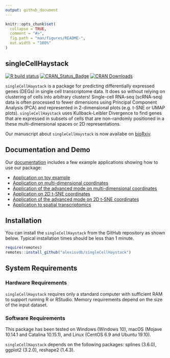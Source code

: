 ```yaml
---
output: github_document
---
```


<!-- README.md is generated from README.Rmd. Please edit that file -->

```r
knitr::opts_chunk$set(
  collapse = TRUE,
  comment = "#>",
  fig.path = "man/figures/README-",
  out.width = "100%"
)
```

## singleCellHaystack

<!-- badges: start -->
  [![R build status](https://github.com/alexisvdb/singleCellHaystack/workflows/R-CMD-check/badge.svg)](https://github.com/alexisvdb/singleCellHaystack/actions)
  [![CRAN_Status_Badge](https://www.r-pkg.org/badges/version/singleCellHaystack)](https://cran.r-project.org/package=singleCellHaystack)
  [![CRAN Downloads](https://cranlogs.r-pkg.org/badges/singleCellHaystack)](https://cran.r-project.org/package=singleCellHaystack)
<!-- badges: end -->

`singleCellHaystack` is a package for predicting differentially expressed genes (DEGs) in single cell transcriptome data. It does so without relying on clustering of cells into arbitrary clusters! Single-cell RNA-seq (scRNA-seq) data is often processed to fewer dimensions using Principal Component Analysis (PCA) and represented in 2-dimensional plots (e.g. t-SNE or UMAP plots). `singleCellHaystack` uses Kullback-Leibler Divergence to find genes that are expressed in subsets of cells that are non-randomly positioned in a these multi-dimensional spaces or 2D representations. 

Our manuscript about `singleCellHaystack` is now availabe on [bioRxiv](https://www.biorxiv.org/content/10.1101/557967v3).


## Documentation and Demo
Our [documentation](https://alexisvdb.github.io/singleCellHaystack/) includes a few example applications showing how to use our package:

- [Application on toy example](https://alexisvdb.github.io/singleCellHaystack/articles/a01_toy_example.html)
- [Application on multi-dimensional coordinates](https://alexisvdb.github.io/singleCellHaystack/articles/examples/a02_example_highD_default.html)
- [Application of the advanced mode on multi-dimensional coordinates](https://alexisvdb.github.io/singleCellHaystack/articles/examples/a03_example_highD_advanced.html)
- [Application on 2D t-SNE coordinates](https://alexisvdb.github.io/singleCellHaystack/articles/examples/a04_example_tsne2D_default.html)
- [Application of the advanced mode on 2D t-SNE coordinates](https://alexisvdb.github.io/singleCellHaystack/articles/examples/a05_example_tsne2D_advanced.html)
- [Application to spatial transcriptomics](https://alexisvdb.github.io/singleCellHaystack/articles/examples/a06_example_spatial_transcriptomics.html)


## Installation

<!-- You can install the released version of singleCellHaystack from [CRAN](https://CRAN.R-project.org) with: -->

<!-- ``` r -->
<!-- install.packages("singleCellHaystack") -->
<!-- ``` -->

You can install the `singleCellHaystack` from the GitHub repository as shown below. Typical installation times should be less than 1 minute.

``` r
require(remotes)
remotes::install_github("alexisvdb/singleCellHaystack")
```

## System Requirements

### Hardware Requirements

`singleCellHaystack` requires only a standard computer with sufficient RAM to support running R or RStudio. Memory requirements depend on the size of the input dataset.

### Software Requirements

This package has been tested on Windows (Windows 10), macOS (Mojave 10.14.1 and Catalina 10.15.1), and Linux (CentOS 6.9 and Ubuntu 19.10).

`singleCellHaystack` depends on the following packages: splines (3.6.0), ggplot2 (3.2.0), reshape2 (1.4.3).


